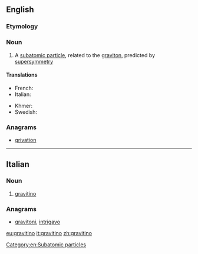 ==English==

===Etymology===
{{confix|gravi|ino|lang=it}}

===Noun===
{{wikipedia}}
{{en-noun}}

# {{context|particle|lang=en}} A [[subatomic particle]], related to the [[graviton]], predicted by [[supersymmetry]]

====Translations====
{{trans-top|subatomic particle, related to the graviton}}
* French: {{t|fr|gravitino|m}}
* Italian: {{t|it|gravitino}}
{{trans-mid}}
* Khmer: {{t|km|ភូរិពលាអប្ប|sc=Khmr|tr=pʰuuripɔɔlie appa’}}
* Swedish: {{t|sv|gravitino|c}}
{{trans-bottom}}

===Anagrams===
* [[grivation#English|grivation]]

[[Category:en:Subatomic particles]]

----

==Italian==

===Noun===
{{wikipedia|lang=it}}
{{it-noun|m}}

# {{context|physics|lang=it}} [[#English|gravitino]]

===Anagrams===
* [[gravitoni#Italian|gravitoni]], [[intrigavo#Italian|intrigavo]]

[[eu:gravitino]]
[[it:gravitino]]
[[zh:gravitino]]